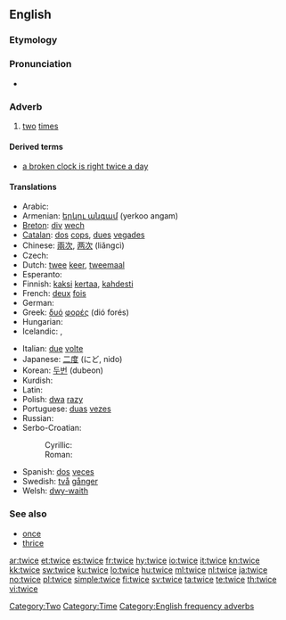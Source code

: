 ==English==

===Etymology===
{{etystub}}

===Pronunciation===
* {{audio|en-us-twice.ogg|Audio (US)}}
*: {{rhymes|aɪs}}

===Adverb===
{{en-adv|-}}

# [[two]] [[time]]s

====Derived terms====
* [[a broken clock is right twice a day]]

====Translations====
{{trans-top|two times}}
* Arabic: {{Arab|[[مرتين]]}} {{unicode|(maraté:n)}}
* Armenian: [[երկու անգամ]] (yerkoo angam)
* [[Breton]]: [[div]] [[wech]]
* [[Catalan]]: [[dos]] [[cops]], [[dues]] [[vegades]]
* Chinese: [[兩次]], [[两次]] (liǎngcì)
* Czech: {{t-|cs|dvakrát}}
* Dutch: [[twee]] [[keer]], [[tweemaal]]
* Esperanto: {{t-|eo|dufoje|xs=Esperanto}}
* Finnish: [[kaksi]] [[kertaa]], [[kahdesti]]
* French: [[deux]] [[fois]]
* German: {{t+|de|zweimal}}
* Greek: [[δυό]] [[φορές]] (dió forés)
* Hungarian: {{t+|hu|kétszer}}
* Icelandic: {{t-|is|tvisvar}}, {{t|is|tvívegis}}
{{trans-mid}}
* Italian: [[due]] [[volte]]
* Japanese: [[二度]] (にど, nido)
* Korean: [[두번]] (dubeon)
* Kurdish: {{ku-Arab|[[دووجار]]}}
* Latin: {{t+|la|bis}}
* Polish: [[dwa]] [[raz]]y
* Portuguese: [[duas]] [[vez#Portuguese|vezes]]
* Russian: {{t+|ru|дважды|tr=dváždy}}
* Serbo-Croatian:
*: Cyrillic: {{tø|sh|двапут|alt=два́пут|sc=Cyrl|xs=Serbo-Croatian}}
*: Roman: {{tø|sh|dvaput|alt=dváput|xs=Serbo-Croatian}}
* Spanish: [[dos]] [[vez#Spanish|veces]]
* Swedish: [[två]] [[gånger]]
* Welsh: [[dwy-waith]]
{{trans-bottom}}

===See also===
*[[once]]
*[[thrice]]

[[Category:Two]]
[[Category:Time]]
[[Category:English frequency adverbs]]

[[ar:twice]]
[[et:twice]]
[[es:twice]]
[[fr:twice]]
[[hy:twice]]
[[io:twice]]
[[it:twice]]
[[kn:twice]]
[[kk:twice]]
[[sw:twice]]
[[ku:twice]]
[[lo:twice]]
[[hu:twice]]
[[ml:twice]]
[[nl:twice]]
[[ja:twice]]
[[no:twice]]
[[pl:twice]]
[[simple:twice]]
[[fi:twice]]
[[sv:twice]]
[[ta:twice]]
[[te:twice]]
[[th:twice]]
[[vi:twice]]